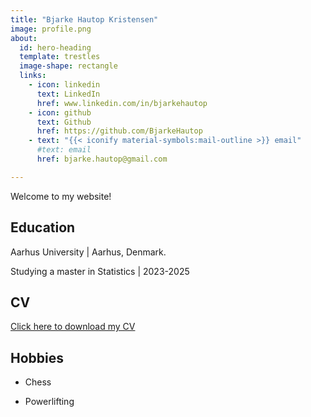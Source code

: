 ```yaml
---
title: "Bjarke Hautop Kristensen"
image: profile.png
about:
  id: hero-heading
  template: trestles
  image-shape: rectangle
  links:
    - icon: linkedin
      text: LinkedIn
      href: www.linkedin.com/in/bjarkehautop
    - icon: github
      text: Github
      href: https://github.com/BjarkeHautop
    - text: "{{< iconify material-symbols:mail-outline >}} email"
      #text: email
      href: bjarke.hautop@gmail.com

---
```


::: {#hero-heading}

Welcome to my website!

## Education 

Aarhus University | Aarhus, Denmark.

Studying a master in Statistics | 2023-2025

## CV

[Click here to download my CV](CV.pdf)

## Hobbies

- Chess

- Powerlifting

:::

